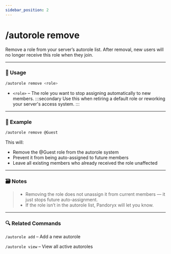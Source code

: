 ```yaml
---
sidebar_position: 2
---
```


# /autorole remove

Remove a role from your server’s autorole list. After removal, new users will no longer receive this role when they join.

<hr className="md-divider-gradient" />

### 💬 Usage
```bash
/autorole remove <role>
```
- `<role>` – The role you want to stop assigning automatically to new members.
:::secondary
Use this when retiring a default role or reworking your server's access system.
:::

<hr className="md-divider-gradient" />

### 📌 Example
```bash
/autorole remove @Guest
```
This will:
- Remove the @Guest role from the autorole system
- Prevent it from being auto-assigned to future members
- Leave all existing members who already received the role unaffected

<hr className="md-divider-gradient" />

### 🗃️ Notes
> - Removing the role does not unassign it from current members — it just stops future auto-assignment.
> - If the role isn’t in the autorole list, Pandoryx will let you know.

<hr className="md-divider-gradient" />

### 🔍 Related Commands
`/autorole add` – Add a new autorole

`/autorole view` – View all active autoroles